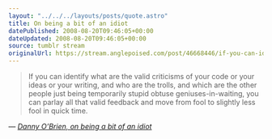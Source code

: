 ```yaml
---
layout: "../../../layouts/posts/quote.astro"
title: On being a bit of an idiot
datePublished: 2008-08-20T09:46:05+00:00
dateUpdated: 2008-08-20T09:46:05+00:00
source: tumblr stream
originalUrl: https://stream.anglepoised.com/post/46668446/if-you-can-identify-what-are-the-valid-criticisms
---
```


> If you can identify what are the valid criticisms of your code or your ideas or your writing, and who are the trolls, and which are the other people just being temporarily stupid obtuse geniuses-in-waiting, you can parlay all that valid feedback and move from fool to slightly less fool in quick time.

— <cite>[Danny O’Brien, _on being a bit of an idiot_](https://www.oblomovka.com/wp/2008/08/20/on-being-a-bit-of-an-idiot/)</cite>
